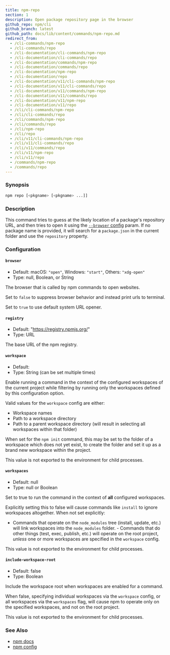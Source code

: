 ```yaml
---
title: npm-repo
section: 1
description: Open package repository page in the browser
github_repo: npm/cli
github_branch: latest
github_path: docs/lib/content/commands/npm-repo.md
redirect_from:
  - /cli-commands/npm-repo
  - /cli-commands/repo
  - /cli-documentation/cli-commands/npm-repo
  - /cli-documentation/cli-commands/repo
  - /cli-documentation/commands/npm-repo
  - /cli-documentation/commands/repo
  - /cli-documentation/npm-repo
  - /cli-documentation/repo
  - /cli-documentation/v11/cli-commands/npm-repo
  - /cli-documentation/v11/cli-commands/repo
  - /cli-documentation/v11/commands/npm-repo
  - /cli-documentation/v11/commands/repo
  - /cli-documentation/v11/npm-repo
  - /cli-documentation/v11/repo
  - /cli/cli-commands/npm-repo
  - /cli/cli-commands/repo
  - /cli/commands/npm-repo
  - /cli/commands/repo
  - /cli/npm-repo
  - /cli/repo
  - /cli/v11/cli-commands/npm-repo
  - /cli/v11/cli-commands/repo
  - /cli/v11/commands/repo
  - /cli/v11/npm-repo
  - /cli/v11/repo
  - /commands/npm-repo
  - /commands/repo
---
```


### Synopsis

```bash
npm repo [<pkgname> [<pkgname> ...]]
```

### Description

This command tries to guess at the likely location of a package's repository URL, and then tries to open it using the [`--browser` config](/cli/v11/using-npm/config#browser) param. If no package name is provided, it will search for a `package.json` in the current folder and use the `repository` property.

### Configuration

#### `browser`

- Default: macOS: `"open"`, Windows: `"start"`, Others: `"xdg-open"`
- Type: null, Boolean, or String

The browser that is called by npm commands to open websites.

Set to `false` to suppress browser behavior and instead print urls to terminal.

Set to `true` to use default system URL opener.

#### `registry`

- Default: "https://registry.npmjs.org/"
- Type: URL

The base URL of the npm registry.

#### `workspace`

- Default:
- Type: String (can be set multiple times)

Enable running a command in the context of the configured workspaces of the current project while filtering by running only the workspaces defined by this configuration option.

Valid values for the `workspace` config are either:

- Workspace names
- Path to a workspace directory
- Path to a parent workspace directory (will result in selecting all workspaces within that folder)

When set for the `npm init` command, this may be set to the folder of a workspace which does not yet exist, to create the folder and set it up as a brand new workspace within the project.

This value is not exported to the environment for child processes.

#### `workspaces`

- Default: null
- Type: null or Boolean

Set to true to run the command in the context of **all** configured workspaces.

Explicitly setting this to false will cause commands like `install` to ignore workspaces altogether. When not set explicitly:

- Commands that operate on the `node_modules` tree (install, update, etc.) will link workspaces into the `node_modules` folder. - Commands that do other things (test, exec, publish, etc.) will operate on the root project, _unless_ one or more workspaces are specified in the `workspace` config.

This value is not exported to the environment for child processes.

#### `include-workspace-root`

- Default: false
- Type: Boolean

Include the workspace root when workspaces are enabled for a command.

When false, specifying individual workspaces via the `workspace` config, or all workspaces via the `workspaces` flag, will cause npm to operate only on the specified workspaces, and not on the root project.

This value is not exported to the environment for child processes.

### See Also

- [npm docs](/cli/v11/commands/npm-docs)
- [npm config](/cli/v11/commands/npm-config)
